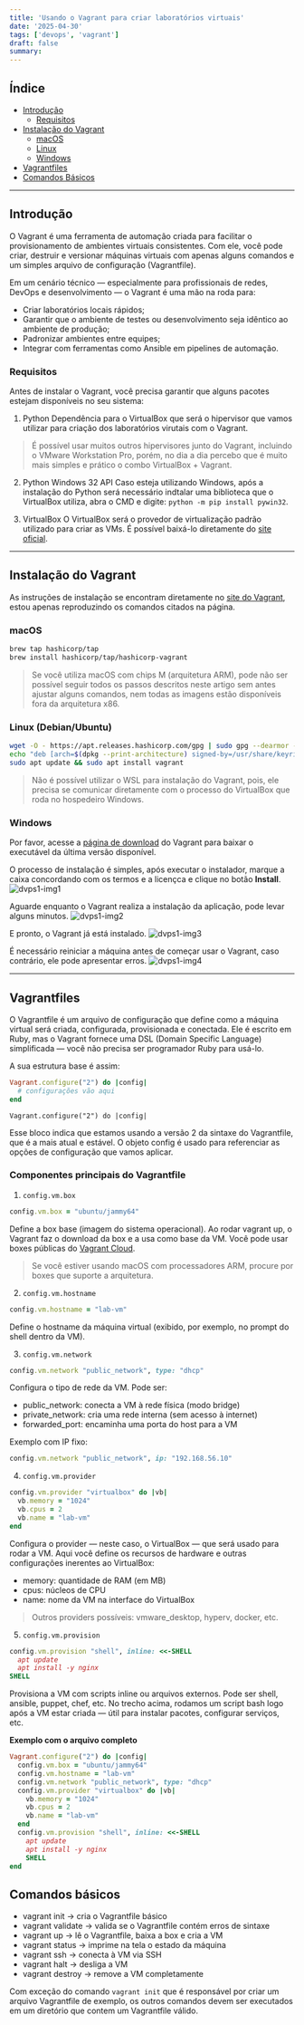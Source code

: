 ```yaml
---
title: 'Usando o Vagrant para criar laboratórios virtuais'
date: '2025-04-30'
tags: ['devops', 'vagrant']
draft: false
summary: 
---
```


## Índice
- [Introdução](#introdução)
  - [Requisitos](#requisitos)
- [Instalação do Vagrant](#instalação-do-vagrant)
  - [macOS](#macos)
  - [Linux](#linux-debianubuntu)
  - [Windows](#windows)
- [Vagrantfiles](#vagrantfiles)
- [Comandos Básicos](#comandos-básicos)

---

## Introdução
O Vagrant é uma ferramenta de automação criada para facilitar o provisionamento de ambientes virtuais consistentes. Com ele, você pode criar, destruir e versionar máquinas virtuais com apenas alguns comandos e um simples arquivo de configuração (Vagrantfile).

Em um cenário técnico — especialmente para profissionais de redes, DevOps e desenvolvimento — o Vagrant é uma mão na roda para:
- Criar laboratórios locais rápidos;
- Garantir que o ambiente de testes ou desenvolvimento seja idêntico ao ambiente de produção;
- Padronizar ambientes entre equipes;
- Integrar com ferramentas como Ansible em pipelines de automação.

### Requisitos
Antes de instalar o Vagrant, você precisa garantir que alguns pacotes estejam disponíveis no seu sistema:

1. Python
Dependência para o VirtualBox que será o hipervisor que vamos utilizar para criação dos laboratórios virutais com o Vagrant.
> É possível usar muitos outros hipervisores junto do Vagrant, incluindo o VMware Workstation Pro, porém, no dia a dia percebo que é muito mais simples e prático o combo VirtualBox + Vagrant.

2. Python Windows 32 API
Caso esteja utilizando Windows, após a instalação do Python será necessário indtalar uma biblioteca que o VirtualBox utiliza, abra o CMD e digite: `python -m pip install pywin32`.

3. VirtualBox
O VirtualBox será o provedor de virtualização padrão utilizado para criar as VMs. É possível baixá-lo diretamente do [site oficial](https://www.virtualbox.org/wiki/Downloads).

---

## Instalação do Vagrant

As instruções de instalação se encontram diretamente no [site do Vagrant](https://developer.hashicorp.com/vagrant/install), estou apenas reproduzindo os comandos citados na página.

### macOS
```sh
brew tap hashicorp/tap
brew install hashicorp/tap/hashicorp-vagrant
```
> Se você utiliza macOS com chips M (arquitetura ARM), pode não ser possível seguir todos os passos descritos neste artigo sem antes ajustar alguns comandos, nem todas as imagens estão disponíveis fora da arquitetura x86.

### Linux (Debian/Ubuntu)
```sh
wget -O - https://apt.releases.hashicorp.com/gpg | sudo gpg --dearmor -o /usr/share/keyrings/hashicorp-archive-keyring.gpg
echo "deb [arch=$(dpkg --print-architecture) signed-by=/usr/share/keyrings/hashicorp-archive-keyring.gpg] https://apt.releases.hashicorp.com $(lsb_release -cs) main" | sudo tee /etc/apt/sources.list.d/hashicorp.list
sudo apt update && sudo apt install vagrant
```
> Não é possível utilizar o WSL para instalação do Vagrant, pois, ele precisa se comunicar diretamente com o processo do VirtualBox que roda no hospedeiro Windows.

### Windows
Por favor, acesse a [página de download](https://developer.hashicorp.com/vagrant/install#windows) do Vagrant para baixar o executável da última versão disponível.

O processo de instalação é simples, após executar o instalador, marque a caixa concordando com os termos e a licençca e clique no botão **Install**.
![dvps1-img1](/images/dvps1-img1.png)

Aguarde enquanto o Vagrant realiza a instalação da aplicação, pode levar alguns minutos.
![dvps1-img2](/images/dvps1-img2.png)

E pronto, o Vagrant já está instalado.
![dvps1-img3](/images/dvps1-img3.png)

É necessário reiniciar a máquina antes de começar usar o Vagrant, caso contrário, ele pode apresentar erros.
![dvps1-img4](/images/dvps1-img4.png)

---

## Vagrantfiles
O Vagrantfile é um arquivo de configuração que define como a máquina virtual será criada, configurada, provisionada e conectada. Ele é escrito em Ruby, mas o Vagrant fornece uma DSL (Domain Specific Language) simplificada — você não precisa ser programador Ruby para usá-lo.

A sua estrutura base é assim:
```ruby
Vagrant.configure("2") do |config|
  # configurações vão aqui
end
```

`Vagrant.configure("2") do |config|`

Esse bloco indica que estamos usando a versão 2 da sintaxe do Vagrantfile, que é a mais atual e estável. O objeto config é usado para referenciar as opções de configuração que vamos aplicar.

### Componentes principais do Vagrantfile
1. `config.vm.box`
```ruby
config.vm.box = "ubuntu/jammy64"
```

Define a box base (imagem do sistema operacional). Ao rodar vagrant up, o Vagrant faz o download da box e a usa como base da VM. Você pode usar boxes públicas do [Vagrant Cloud](https://portal.cloud.hashicorp.com/vagrant/discover).
> Se você estiver usando macOS com processadores ARM, procure por boxes que suporte a arquitetura.

2. `config.vm.hostname`
```ruby
config.vm.hostname = "lab-vm"
```

Define o hostname da máquina virtual (exibido, por exemplo, no prompt do shell dentro da VM).

3. `config.vm.network`
```ruby
config.vm.network "public_network", type: "dhcp"
```
Configura o tipo de rede da VM. Pode ser:
- public_network: conecta a VM à rede física (modo bridge)
- private_network: cria uma rede interna (sem acesso à internet)
- forwarded_port: encaminha uma porta do host para a VM

Exemplo com IP fixo:
```ruby
config.vm.network "public_network", ip: "192.168.56.10"
```

4. `config.vm.provider`
```ruby
config.vm.provider "virtualbox" do |vb|
  vb.memory = "1024"
  vb.cpus = 2
  vb.name = "lab-vm"
end
```

Configura o provider — neste caso, o VirtualBox — que será usado para rodar a VM. Aqui você define os recursos de hardware e outras configurações inerentes ao VirtualBox:
- memory: quantidade de RAM (em MB)
- cpus: núcleos de CPU
- name: nome da VM na interface do VirtualBox
> Outros providers possíveis: vmware_desktop, hyperv, docker, etc.

5. `config.vm.provision`
```ruby
config.vm.provision "shell", inline: <<-SHELL
  apt update
  apt install -y nginx
SHELL
```

Provisiona a VM com scripts inline ou arquivos externos. Pode ser shell, ansible, puppet, chef, etc. No trecho acima, rodamos um script bash logo após a VM estar criada — útil para instalar pacotes, configurar serviços, etc.

**Exemplo com o arquivo completo**
```ruby
Vagrant.configure("2") do |config|
  config.vm.box = "ubuntu/jammy64"
  config.vm.hostname = "lab-vm"
  config.vm.network "public_network", type: "dhcp"
  config.vm.provider "virtualbox" do |vb|
    vb.memory = "1024"
    vb.cpus = 2
    vb.name = "lab-vm"
  end
  config.vm.provision "shell", inline: <<-SHELL
    apt update
    apt install -y nginx
    SHELL
end
```

## Comandos básicos
- vagrant init → cria o Vagrantfile básico
- vagrant validate → valida se o Vagrantfile contém erros de sintaxe
- vagrant up → lê o Vagrantfile, baixa a box e cria a VM
- vagrant status → imprime na tela o estado da máquina
- vagrant ssh → conecta à VM via SSH
- vagrant halt → desliga a VM
- vagrant destroy → remove a VM completamente

Com exceção do comando `vagrant init` que é responsável por criar um arquivo Vagrantfile de exemplo, os outros comandos devem ser executados em um diretório que contem um Vagrantfile válido.